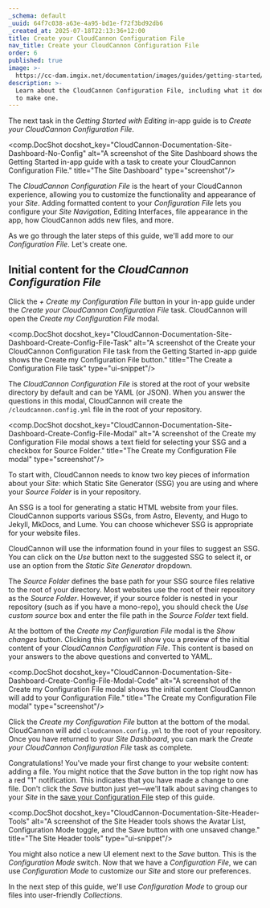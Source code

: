 ```yaml
---
_schema: default
_uuid: 64f7c038-a63e-4a95-bd1e-f72f3bd92db6
_created_at: 2025-07-18T22:13:36+12:00
title: Create your CloudCannon Configuration File
nav_title: Create your CloudCannon Configuration File
order: 6
published: true
image: >-
  https://cc-dam.imgix.net/documentation/images/guides/getting-started/guide-thumbnails/CloudCannon-Getting-Started-Thumbnail-Universal.png
description: >-
  Learn about the CloudCannon Configuration File, including what it does and how
  to make one.
---
```

The next task in the *Getting Started with Editing* in-app guide is to *Create your CloudCannon Configuration File*.

<comp.DocShot docshot_key="CloudCannon-Documentation-Site-Dashboard-No-Config" alt="A screenshot of the Site Dashboard shows the Getting Started in-app guide with a task to create your CloudCannon Configuration File." title="The Site Dashboard" type="screenshot"/>

The *CloudCannon Configuration File* is the heart of your CloudCannon experience, allowing you to customize the functionality and appearance of your *Site*. Adding formatted content to your *Configuration File* lets you configure your *Site Navigation*, Editing Interfaces, file appearance in the app, how CloudCannon adds new files, and more.

As we go through the later steps of this guide, we'll add more to our *Configuration File*. Let's create one.

## Initial content for the *CloudCannon Configuration File*

Click the *\+ Create my Configuration File* button in your in-app guide under the *Create your CloudCannon Configuration File* task. CloudCannon will open the *Create my Configuration File* modal.

<comp.DocShot docshot_key="CloudCannon-Documentation-Site-Dashboard-Create-Config-File-Task" alt="A screenshot of the Create your CloudCannon Configuration File task from the Getting Started in-app guide shows the Create my Configuration File button." title="The Create a Configuration File task" type="ui-snippet"/>

The *CloudCannon Configuration File* is stored at the root of your website directory by default and can be YAML (or JSON). When you answer the questions in this modal, CloudCannon will create the `/cloudcannon.config.yml` file in the root of your repository.

<comp.DocShot docshot_key="CloudCannon-Documentation-Site-Dashboard-Create-Config-File-Modal" alt="A screenshot of the Create my Configuration File modal shows a text field for selecting your SSG and a checkbox for Source Folder." title="The Create my Configuration File modal" type="screenshot"/>

To start with, CloudCannon needs to know two key pieces of information about your *Site*: which Static Site Generator (SSG) you are using and where your *Source Folder* is in your repository.

An SSG is a tool for generating a static HTML website from your files. CloudCannon supports various SSGs, from Astro, Eleventy, and Hugo to Jekyll, MkDocs, and Lume. You can choose whichever SSG is appropriate for your website files.

CloudCannon will use the information found in your files to suggest an SSG. You can click on the *Use* button next to the suggested SSG to select it, or use an option from the *Static Site Generator* dropdown.

The *Source Folder* defines the base path for your SSG source files relative to the root of your directory. Most websites use the root of their repository as the *Source Folder*. However, if your source folder is nested in your repository (such as if you have a mono-repo), you should check the *Use custom source* box and enter the file path in the *Source Folder* text field.

At the bottom of the *Create my Configuration File* modal is the *Show changes* button. Clicking this button will show you a preview of the initial content of your *CloudCannon Configuration File*. This content is based on your answers to the above questions and converted to YAML.

<comp.DocShot docshot_key="CloudCannon-Documentation-Site-Dashboard-Create-Config-File-Modal-Code" alt="A screenshot of the Create my Configuration File modal shows the initial content CloudCannon will add to your Configuration File." title="The Create my Configuration File modal" type="screenshot"/>

Click the *Create my Configuration File* button at the bottom of the modal. CloudCannon will add `cloudcannon.config.yml` to the root of your repository. Once you have returned to your *Site Dashboard*, you can mark the *Create your CloudCannon Configuration File* task as complete.

Congratulations! You've made your first change to your website content: adding a file. You might notice that the *Save* button in the top right now has a red "1" notification. This indicates that you have made a change to one file. Don't click the *Save* button just yet—we'll talk about saving changes to your *Site* in the [save your Configuration File](/documentation/guides/getting-started-with-editing/save-your-configuration-file/) step of this guide.

<comp.DocShot docshot_key="CloudCannon-Documentation-Site-Header-Tools" alt="A screenshot of the Site Header tools shows the Avatar List, Configuration Mode toggle, and the Save button with one unsaved change." title="The Site Header tools" type="ui-snippet"/>

You might also notice a new UI element next to the *Save* button. This is the *Configuration Mode* switch. Now that we have a *Configuration File*, we can use *Configuration Mode* to customize our *Site* and store our preferences.

In the next step of this guide, we'll use *Configuration Mode* to group our files into user-friendly *Collections*.